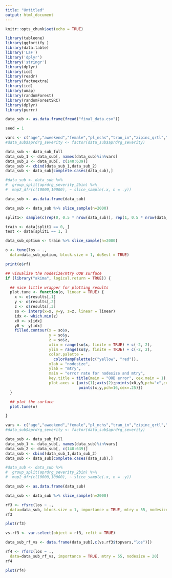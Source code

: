---
title: "Untitled"
output: html_document
---

```{r setup, include=FALSE}
knitr::opts_chunk$set(echo = TRUE)
```


```{r}
library(tableone)
library(ggfortify )
library(data.table)
library('LaF')
library('dplyr')
library('stringr')
library(dplyr)
library(icd)
library(readr)
library(factoextra)
library(icd)
library(umap)
library(randomForest)
library(randomForestSRC)
library(dplyr)
library(purrr)
```

```{r}
data_sub <- as.data.frame(fread("final_data.csv"))
```

```{r}
seed = 1

vars <- c("age","aweekend","female","pl_nchs","tran_in","zipinc_qrtl","race","avg_monthly_temp","pay1","los")
#data_sub$aprdrg_severity <- factor(data_sub$aprdrg_severity)

data_sub <- data_sub_full
data_sub_1 <- data_sub[, names(data_sub)%in%vars]
data_sub_2 <- data_sub[, c(140:639)]
data_sub <- cbind(data_sub_1,data_sub_2)
data_sub <- data_sub[complete.cases(data_sub),]

#data_sub <- data_sub %>% 
#  group_split(aprdrg_severity_2bin) %>% 
#  map2_dfr(c(10000,10000), ~ slice_sample(.x, n = .y))

data_sub <- as.data.frame(data_sub)

data_sub <- data_sub %>% slice_sample(n=2000)

split1<- sample(c(rep(0, 0.5 * nrow(data_sub)), rep(1, 0.5 * nrow(data_sub))))

train <- data[split1 == 0, ]   
test <- data[split1 == 1, ]   
```


```{r}
data_sub_optium <- train %>% slice_sample(n=2000)

o <- tune(los ~ .,
  data=data_sub_optium, block.size = 1, doBest = TRUE)

print(o$rf)

## visualize the nodesize/mtry OOB surface
if (library("akima", logical.return = TRUE)) {

  ## nice little wrapper for plotting results
  plot.tune <- function(o, linear = TRUE) {
    x <- o$results[,1]
    y <- o$results[,2]
    z <- o$results[,3]
    so <- interp(x=x, y=y, z=z, linear = linear)
    idx <- which.min(z)
    x0 <- x[idx]
    y0 <- y[idx]
    filled.contour(x = so$x,
                   y = so$y,
                   z = so$z,
                   xlim = range(so$x, finite = TRUE) + c(-2, 2),
                   ylim = range(so$y, finite = TRUE) + c(-2, 2),
                   color.palette =
                     colorRampPalette(c("yellow", "red")),
                   xlab = "nodesize",
                   ylab = "mtry",
                   main = "error rate for nodesize and mtry",
                   key.title = title(main = "OOB error", cex.main = 1),
                   plot.axes = {axis(1);axis(2);points(x0,y0,pch="x",cex=1,font=2);
                                points(x,y,pch=16,cex=.25)})
  }

  ## plot the surface
  plot.tune(o)

}
```



```{r}


vars <- c("age","aweekend","female","pl_nchs","tran_in","zipinc_qrtl","race","avg_monthly_temp","pay1","los")
#data_sub$aprdrg_severity <- factor(data_sub$aprdrg_severity)

data_sub <- data_sub_full
data_sub_1 <- data_sub[, names(data_sub)%in%vars]
data_sub_2 <- data_sub[, c(140:639)]
data_sub <- cbind(data_sub_1,data_sub_2)
data_sub <- data_sub[complete.cases(data_sub),]

#data_sub <- data_sub %>% 
#  group_split(aprdrg_severity_2bin) %>% 
#  map2_dfr(c(10000,10000), ~ slice_sample(.x, n = .y))

data_sub <- as.data.frame(data_sub)

data_sub <- data_sub %>% slice_sample(n=2000)

rf3 <- rfsrc(los ~ .,
  data=data_sub, block.size = 1, importance = TRUE, mtry = 55, nodesize = 20)
rf3

plot(rf3)

```


```{r}
vs.rf3 <- var.select(object = rf3, refit = TRUE)
```




```{r}
data_sub_rf_vs <- data.frame(data_sub[,c(vs.rf3$topvars,"los")])

rf4 <- rfsrc(los ~ .,
  data=data_sub_rf_vs, importance = TRUE, mtry = 55, nodesize = 20)
rf4

plot(rf4)
```